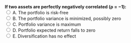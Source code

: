 ::: {.question-block}
<form onsubmit="event.preventDefault(); checkAnswer('module2_mcq_q34')" data-correct-answer="B">
<strong style="display: block;">If two assets are perfectly negatively correlated (ρ = −1):</strong>
<label><input type="radio" name="module2_mcq_q34" value="A"> A. The portfolio is risk-free</label><br>
<label><input type="radio" name="module2_mcq_q34" value="B"> B. The portfolio variance is minimized, possibly zero</label><br>
<label><input type="radio" name="module2_mcq_q34" value="C"> C. Portfolio variance is maximum</label><br>
<label><input type="radio" name="module2_mcq_q34" value="D"> D. Portfolio expected return falls to zero</label><br>
<label><input type="radio" name="module2_mcq_q34" value="E"> E. Diversification has no effect</label><br>
</form>
<div id="feedback-module2_mcq_q34" class="feedback" data-status="" style="display:none;">
✅ Correct: B. Perfect negative correlation allows construction of a risk-free portfolio.
</div>
:::
